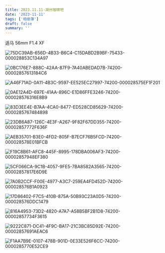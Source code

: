 ```yaml
---
title: 2023.11.11-湖州咖啡吧
date: '2023-11-11'
tags: ['相册簿']
draft: false
summary: ''
---
```


适马 56mm F1.4 XF

![75DC39AB-656D-4B33-B6C4-C15DABD2B9BF-75433-000028853C134A97](https://cdn.jsdelivr.net/gh/klaaay/pbed@main/uPic/75DC39AB-656D-4B33-B6C4-C15DABD2B9BF-75433-000028853C134A97.jpg)

![0BC176E7-888C-42AA-87F9-7A40ABEDAD7B-74200-00002857613184C6](https://cdn.jsdelivr.net/gh/klaaay/pbed@main/uPic/0BC176E7-888C-42AA-87F9-7A40ABEDAD7B-74200-00002857613184C6.jpg)

![A46F71AD-0A11-4B3C-9597-EE525EC27997-74200-000028575EF1F201](https://cdn.jsdelivr.net/gh/klaaay/pbed@main/uPic/A46F71AD-0A11-4B3C-9597-EE525EC27997-74200-000028575EF1F201.jpg)

![0AE12A4D-697E-41AA-896C-E1D86FFE3246-74200-000028576316E8B9](https://cdn.jsdelivr.net/gh/klaaay/pbed@main/uPic/0AE12A4D-697E-41AA-896C-E1D86FFE3246-74200-000028576316E8B9.jpg)

![83D3EE4E-B7AA-4CA0-8477-ED528CD85629-74200-0000285767484898](https://cdn.jsdelivr.net/gh/klaaay/pbed@main/uPic/83D3EE4E-B7AA-4CA0-8477-ED528CD85629-74200-0000285767484898.jpg)

![23DB6A87-126C-4E3F-A267-9F82F67DD355-74200-00002857772F636F](https://cdn.jsdelivr.net/gh/klaaay/pbed@main/uPic/23DB6A87-126C-4E3F-A267-9F82F67DD355-74200-00002857772F636F.jpg)

![AEB35701-B3E0-4FD2-805F-B7ECF76B5FCD-74200-000028578E01BFCB](https://cdn.jsdelivr.net/gh/klaaay/pbed@main/uPic/AEB35701-B3E0-4FD2-805F-B7ECF76B5FCD-74200-000028578E01BFCB.jpg)

![F19C8B61-AFC8-445F-8995-178DBA006AF3-74200-00002857948EF380](https://cdn.jsdelivr.net/gh/klaaay/pbed@main/uPic/F19C8B61-AFC8-445F-8995-178DBA006AF3-74200-00002857948EF380.jpg)

![5CF066CA-9C1B-4057-9FE5-7BA8582A3565-74200-00002857817E6D9E](https://cdn.jsdelivr.net/gh/klaaay/pbed1@master/uPic/5CF066CA-9C1B-4057-9FE5-7BA8582A3565-74200-00002857817E6D9E.jpg)

![7A0B2CCF-F00E-4977-A3C7-259EA4FD452D-74200-000028576B1A0923](https://cdn.jsdelivr.net/gh/klaaay/pbed1@master/uPic/7A0B2CCF-F00E-4977-A3C7-259EA4FD452D-74200-000028576B1A0923.jpg)

![17D86402-F7C5-410B-875A-50B93C23A0D5-74200-000028576DDC1479](https://cdn.jsdelivr.net/gh/klaaay/pbed1@master/uPic/17D86402-F7C5-410B-875A-50B93C23A0D5-74200-000028576DDC1479.jpg)

![816A4953-73D2-4820-A7A7-A58B5BF2B1D8-74200-00002857734F3615](https://cdn.jsdelivr.net/gh/klaaay/pbed1@master/uPic/816A4953-73D2-4820-A7A7-A58B5BF2B1D8-74200-00002857734F3615.jpg)

![9222C871-DC41-4F9C-BA17-21C3BC85D92E-74200-00002857691AEAC6](https://cdn.jsdelivr.net/gh/klaaay/pbed1@master/uPic/9222C871-DC41-4F9C-BA17-21C3BC85D92E-74200-00002857691AEAC6.jpg)

![F1AA7B9E-0107-478B-901D-0E33E526F6CC-74200-0000285770E52CE9](https://cdn.jsdelivr.net/gh/klaaay/pbed1@master/uPic/F1AA7B9E-0107-478B-901D-0E33E526F6CC-74200-0000285770E52CE9.jpg)